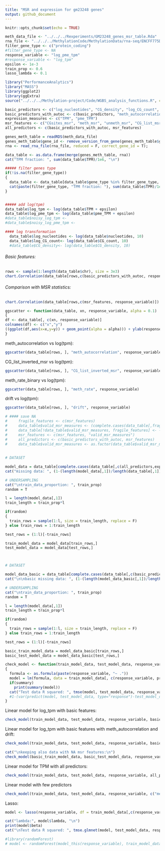 ```yaml
---
title: "MSR and expression for gm23248 genes"
output: github_document
---
```


```r
knitr::opts_chunk$set(echo = TRUE)
```

```r
meth_data_file <- "../../../Rexperiments/GM23248_genes_msr_table.Rda"
rna_file <- "../../../MethylationCode/MethylationData/rna-seq/ENCFF775DYT_gm23248_polyA.tsv"
filter_gene_type <- c("protein_coding")
#filter_gene_type <- NA
response_variable <- "log_pme_tpm"
#response_variable <- "log_tpm"
epsilon <- 1e-3
train_prop <- 0.6
lasso_lambda <- 0.1

```

```r
library("PerformanceAnalytics")
library("MASS")
library(ggplot2)
library(ggExtra)
source("../../../Methylation-project/Code/WGBS_analysis_functions.R", chdir = T)
```

```r
basic_predictors <- c("log_nucleotides", "CG_density", "log_CG_count", "meth_rate")
basic_predictors_with_autoc <- c(basic_predictors, "meth_autocorrelation", "drift")
expression_measures <- c("TPM", "pme_TPM")
msr_features <- c("CGsites_msr", "meth_msr", "unmeth_msr", "CG_list_msr", "CG_list_inverted_msr")
all_predictors <- c(basic_predictors_with_autoc, msr_features)
```


```r
genes_meth_table = readRDS(meth_data_file)
genes_meth_table$gene_id <- remove_version_from_gene(genes_meth_table$gene_id)
rna <- read_rna_file(rna_file, reduced = F, correct_gene_id = T);

data_table <- as.data.frame(merge(genes_meth_table, rna))
cat("TPM fraction: ", sum(data_table$TPM)/1e6, "\n")

##### filter genes type
if(!is.na(filter_gene_type))
{
  data_table <- data_table[data_table$gene_type %in% filter_gene_type, ]
  cat(paste(filter_gene_type, "TPM fraction: "), sum(data_table$TPM)/1e6)
}


##### add log(tpm)
data_table$log_tpm <- log(data_table$TPM + epsilon)
data_table$log_pme_tpm <- log(data_table$pme_TPM + epsilon)
#data_table$noisy_log_tpm <- 
#data_table$noisy_log_pme_tpm <-

#### log transformation
  data_table$log_nucleotides <- log(data_table$nucleotides, 10)
  data_table$log_CG_count<- log(data_table$CG_count, 10)
  #data_table$CG_density<- log(data_table$CG_density, 10)
```


###### Basic features:

```r
rows <- sample(1:length(data_table$chr), size = 3e3)
chart.Correlation(data_table[rows,c(basic_predictors_with_autoc, response_variable)], method = "pearson")
```


###### Comparison with MSR statistics:
```r
chart.Correlation(data_table[rows,c(msr_features, response_variable)])
```

```r
ggscatter <- function(data_table, xn, response_variable, alpha = 0.1)
{
df <- data_table[, c(xn, response_variable)]
colnames(df) <- c("x","y")
((ggplot(df,aes(x=x,y=y)) + geom_point(alpha = alpha))) + ylab(response_variable) + xlab(xn)
}
```

meth_autocorrelation vs log(tpm):
```r
ggscatter(data_table[rows, ], "meth_autocorrelation", response_variable)
```

CG_list_inverted_msr vs log(tpm):
```r
ggscatter(data_table[rows, ], "CG_list_inverted_msr", response_variable)
```

meth_rate_binary vs log(tpm):
```r
ggscatter(data_table[rows, ], "meth_rate", response_variable)
```

drift vs log(tpm):
```r
ggscatter(data_table[rows, ], "drift", response_variable)
```


```r
# #### save NA
#     fragile_features <- c(msr_features)
#     data_table$valid_msr_measures <- (complete.cases(data_table[,fragile_features]))
#     data_table[!data_table$valid_msr_measures, fragile_features] <- -1e3
#     msr_features <- c(msr_features, "valid_msr_measures")
#     all_predictors <- c(basic_predictors_with_autoc, msr_features)
#     data_table$valid_msr_measures <- as.factor(data_table$valid_msr_measures)
    
    
# DATASET

model_data = data_table[complete.cases(data_table[,c(all_predictors,expression_measures)]),]
cat("missing data: ", (1-(length(model_data[,1])/length(data_table[,1])))*100, "%")

# UNDERSAMPLING
cat("\ntrain_data_proportion: ", train_prop)
random = T

l = length(model_data[,1])
train_length = train_prop*l

if(random) 
{
  train_rows = sample(1:l, size = train_length, replace = F)
} else train_rows = 1:train_length

test_rows = (1:l)[-train_rows]

train_model_data = model_data[train_rows,]
test_model_data = model_data[test_rows,]



# DATASET

model_data_basic = data_table[complete.cases(data_table[,c(basic_predictors_with_autoc,expression_measures)]),]
cat("\n\nbasic missing data: ", (1-(length(model_data_basic[,1])/length(model_data_basic[,1])))*100, "%")

# UNDERSAMPLING
cat("\ntrain_data_proportion: ", train_prop)
random = T

l = length(model_data[,1])
train_length = train_prop*l

if(random) 
{
  train_rows = sample(1:l, size = train_length, replace = F)
} else train_rows = 1:train_length

test_rows = (1:l)[-train_rows]

basic_train_model_data = model_data_basic[train_rows,]
basic_test_model_data = model_data_basic[test_rows,]


```


```r
check_model <- function(train_model_data, test_model_data, response_variable, predictors, summary = T)
{
  formula <- as.formula(paste(response_variable, "~ ."))
  model = lm(formula, data = train_model_data[, c(response_variable, predictors)])
  if(summary)
    print(summary(model))
  cat("Test data R squared: ", tmse(model, test_model_data, response_variable))
  #1-(var(predict(model, test_model_data, type="response")-test_model_data$log_tpm))/var(test_model_data$log_tpm) )
}
```

Linear model for log_tpm with basic features:
```r
check_model(train_model_data, test_model_data, response_variable, basic_predictors)
```


Linear model for log_tpm with basic features with meth_autocorrelation and drift:
```r
check_model(train_model_data, test_model_data, response_variable, basic_predictors_with_autoc)

cat("\nkeeping also data with NA msr features:\n")
check_model(basic_train_model_data, basic_test_model_data, response_variable, basic_predictors_with_autoc, summary = F)
```

Linear model for TPM with all predictors:
```r
check_model(train_model_data, test_model_data, response_variable, all_predictors)
```

Linear model with few predictors
```r
check_model(train_model_data, test_model_data, response_variable, c("meth_autocorrelation", "drift","nucleotides"))
```

Lasso:
```r
model <- lasso(response_variable, df = train_model_data[,c(response_variable, all_predictors)], lambda = lasso_lambda)

cat("lambda:", model$lambda, "\n")
print(model$beta)
cat("\nTest data R squared: ", tmse.glmnet(model, test_model_data, response_variable, all_predictors ))
```


```r
#library(randomForest)
# model <- randomForest(model_this(response_variable), train_model_data[,c(response_variable, all_predictors)], importance = T)
```